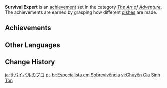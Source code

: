 {{Achievement Set Infobox
|primogems    = {{Achievement/Primogems|Survival Expert}}
|total        = {{Achievement/Total|Survival Expert}}
|category     = The Art of Adventure
}}
'''Survival Expert''' is an [[achievement]] set in the category ''[[The Art of Adventure]]''. The achievements are earned by grasping how different [[Recipes|dishes]] are made.

==Achievements==
{{Achievements by Category Table|Survival Expert}}
<!--
==Notes==

==Trivia==
-->
==Other Languages==
{{Other Languages
|en      = Survival Expert
|zhs     = 生存专家
|zhs_rm  = Shēngcún Zhuānjiā
|zht     = 生存專家
|zht_rm  = Shēngcún Zhuānjiā
|zh_tl   = Survival Expert
|ja      = サバイバルのプロ
|ja_rm   = Sabaibaru no Puro
|ja_tl   = Survival Pro
|ko      = 생존 전문가
|ko_rm   = Saengjon Jeonmunga
|ko_tl   = Survival Expert
|es      = Experto en supervivencia
|es_tl   = Expert in Survival
|es_note = Unlike most gendered terms for the [[Traveler]], the game always uses the masculine form of the noun {{es|experto}}, instead of {{es|experta}}, even if the selected Traveler is Lumine.
|fr      = {{MC|m=Expert|f=Experte}} en survie
|fr_tl   = Survival {{MC|Expert|mf=1}}
|ru      = Эксперт по выживанию
|ru_tl   = Expert of Survival
|th      = ผู้เชี่ยวชาญการเอาชีวิตรอด
|th_rm   = Phuchiaochan Kan Aochiwit Rot
|th_tl   = Survival Expert
|vi      = Chuyên Gia Sinh Tồn
|vi_tl   = Survival Expert
|de      = Überlebensexperte
|de_tl   = Survival Expert
|id      = Ahli Bertahan Hidup
|id_tl   = Survival Expert
|pt      = Especialista em Sobrevivência
|pt_tl   = Survival Specialist
|tr      = Hayatta Kalma Uzmanı
|tr_tl   = Survival Expert
|it      = Survivalista
|it_tl   = 
}}

==Change History==
{{Change History|1.0}}
<!--
==References==
{{Reflist}}
-->

[[ja:サバイバルのプロ]]
[[pt-br:Especialista em Sobrevivência]]
[[vi:Chuyên Gia Sinh Tồn]]